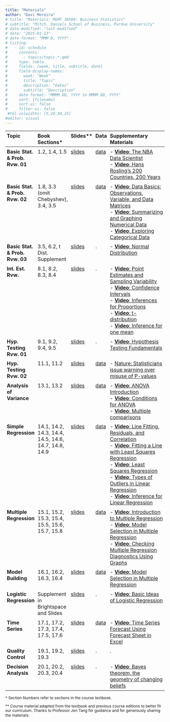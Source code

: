 ```yaml
---
title: "Materials"
author: "Davi Moreira"
# title: "Materials: MGMT 30500: Business Statistics"
# subtitle: "Mitch. Daniels School of Business, Purdue University"
# date-modified: "last-modified"
# date: "2025-01-13"
# date-format: "MMM D, YYYY"
# listing:
#   - id: schedule
#     contents:
#       - topics/topic-*.qmd
#     type: table
#     fields: [week, title, subtitle, date]
#     field-display-names:
#       week: "Week"
#       title: "Topic"
#       description: "Dates"
#       subtitle: "Description"
#     date-format: "MMMM DD, YYYY to MMMM DD, YYYY"
#     sort: [filename]
#     sort-ui: false
#     filter-ui: false
 #tbl-colwidths: [5,20,50,25]
#editor: visual
---
```


<style>
  .overflow-table {
    font-size: 0.75rem; /* Smaller font for compact display */
    width: 100%; /* Ensure the table fits within page width */
    table-layout: auto; /* Allow columns to adjust */
    line-height: 1.2; /* Tighter line spacing */
  }
  .overflow-table th, .overflow-table td {
    padding: 0.3rem; /* Reduce padding for compact layout */
    text-align: left; /* Left-align for readability */
    word-wrap: break-word; /* Wrap long text within cells */
    vertical-align: top; /* Align cell content to the top */
  }
  .below-table {
    font-size: 0.75rem; /* Match the font size of the table */
    line-height: 1.2; /* Match line height */
    margin-top: 1rem; /* Add spacing above the text */
  }
</style>

::: {.overflow-table}

| Topic                                        | Book Sections\* | Slides\*\*                                                                                                                                                             | Data                                                                                                            | Supplementary Materials                                                                                                                                                                                                                                                                                                                                                                                                                                                                                                                                                                                                                                                                                                                                                                                                                                                                                                   |
|-----------------------------------------------|-----------------------------------------------------------------------------------------------------------------------------------|-------------------------------------------------------------------------------------------------------------------------------------------------------------------|------------------------------------------------------------------------------------------------------------------|------------------------------------------------------------------------------------------------------------------------------------------------------------------------------------------------------------------------------------------------------------------------------------------------------------------------------------------------------------------------------------------------------------------------------------------------------------------------------------------------------------------------------------------------------------------------------------------------------------------------------------------------------------------------------------------------------------------------------------------------------------------------------------------------------------------------------------------------------------------------------------------------|
| **Basic Stat. & Prob. Rvw. 01**        | 1.2, 1.4, 1.5                                                                                                               | [slides](/lecture_slides/01_chapter_data_statistics/01_chapter_data_statistics.html){target="_blank"}                      | [data](/lecture_slides/01_chapter_data_statistics/data/hudson_auto_repair.xlsx){target="_blank"}                 | - [**Video**: The NBA Data Scientist](https://www.youtube.com/watch?v=MpLHMKTolVw&list=PLkIselvEzpM5nFf4nu--q2OGccA_0alYO){target="_blank"}<br>- [**Video**: Hans Rosling's 200 Countries, 200 Years](https://www.youtube.com/watch?v=jbkSRLYSojo&list=PLkIselvEzpM5nFf4nu--q2OGccA_0alYO&index=1){target="_blank"}<!---<br>- [IMS: Introduction to data](https://openintro-ims.netlify.app/introduction-to-data){target="_blank"} --->|
| **Basic Stat. & Prob. Rvw. 02**              | 1.8, 3.3 (omit Chebyshev), 3.4, 3.5 | [slides](/lecture_slides/03_chapter_descriptive_statistics/03_chapter_descriptive_statistics.html){target="_blank"} | [data](/lecture_slides/03_chapter_descriptive_statistics/data/data.zip){target="_blank"}                 | - [**Video**: Data Basics: Observations, Variable, and Data Matrices](https://www.youtube.com/watch?v=Mjif8PTgzUs&list=PLkIselvEzpM6pZ76FD3NoCvvgkj_p-dE8){target="_blank"}<br>- [**Video**: Summarizing and Graphing Numerical Data](https://www.youtube.com/watch?v=Xm0PPtci3JE&list=PLkIselvEzpM6pZ76FD3NoCvvgkj_p-dE8){target="_blank"}<br>- [**Video**: Exploring Categorical Data](https://www.youtube.com/watch?v=7NhNeADL8fA&list=PLkIselvEzpM6pZ76FD3NoCvvgkj_p-dE8){target="_blank"}<!---<br>- [IMS: Exploratory data analysis](https://openintro-ims.netlify.app/exploratory-data-analysis){target="_blank"}<br>- [**Video**: Normal Distribution](https://www.youtube.com/watch?v=S_p5D-YXLS4&list=PLkIselvEzpM6V9h55s0l9Kzivih9BUWeW){target="_blank"} --->|
| **Basic Stat. & Prob. Rvw.  03**           | 3.5, 6.2, t Dist. Supplement                                                                       | [slides](/lecture_slides/06_chapter_continuous_probability_distributions/06_chapter_continuous_probability_distributions.html){target="_blank"} |.                 | - [**Video**: Normal Distribution](https://www.youtube.com/watch?v=S_p5D-YXLS4&list=PLkIselvEzpM6V9h55s0l9Kzivih9BUWeW){target="_blank"}|
| **Int. Est. Rvw.**                           | 8.1, 8.2, 8.3, 8.4                                                                                                                | [slides](/lecture_slides/08_chapter_interval_estimation/08_chapter_interval_estimation.html){target="_blank"}             | .                                                                                                                | - [**Video**: Point Estimates and Sampling Variability](https://www.youtube.com/watch?v=oLW_uzkPZGA&list=PLkIselvEzpM4SHQojH116fYAQJLaN_4Xo){target="_blank"}<br>- [**Video**: Confidence Intervals](https://www.youtube.com/watch?v=A6_W8qY8zJo&list=PLkIselvEzpM4SHQojH116fYAQJLaN_4Xo){target="_blank"}<br>- [**Video**: Inferences for Proportions](https://www.youtube.com/watch?v=_iFAZgpWsx0&list=PLkIselvEzpM5Gn-sHTw1NF0e8IvMxwHDW){target="_blank"}<br>- [**Video**: t-distribution](https://www.youtube.com/watch?v=uVEj2uBJfq0&list=PLkIselvEzpM5G3IO1tzQ-DUThsJKQzQCD){target="_blank"}<br>- [**Video**: Inference for one mean](https://www.youtube.com/watch?v=RYVIGj1l4xs&list=PLkIselvEzpM5G3IO1tzQ-DUThsJKQzQCD){target="_blank"}<!---<br>- [IMS: Inference with mathematical models](https://openintro-ims.netlify.app/foundations-mathematical){target="_blank"}<br>- [IMS: Confidence intervals with bootstrapping](https://openintro-ims.netlify.app/foundations-bootstrapping){target="_blank"}<br>- [IMS: Inference for a single proportion](https://openintro-ims.netlify.app/inference-one-prop){target="_blank"}<br>- [IMS: Inference for a single mean](https://openintro-ims.netlify.app/inference-one-mean){target="_blank"} --->|
| **Hyp. Testing Rvw. 01**                       | 9.1, 9.2, 9.4, 9.5 | [slides](/lecture_slides/09_chapter_hypothesis_tests/09_chapter_hypothesis_tests.html){target="_blank"}| . | - [**Video**: Hypothesis Testing Fundamentals](https://www.youtube.com/watch?v=NVbPE1_Cbx8&list=PLkIselvEzpM4SHQojH116fYAQJLaN_4Xo){target="_blank"}|
| **Hyp. Testing Rvw. 02**                       | 11.1, 11.2                                                                                                    |[slides](/lecture_slides/11_chapter_inference_pop_variance/11_chapter_inference_pop_variance.html){target="_blank"} | [data](/lecture_slides/11_chapter_inference_pop_variance/data/data.zip){target="_blank"} | - [Nature: Statisticians issue warning over misuse of P-values](https://www.nature.com/articles/nature.2016.19503){target="_blank"}|
| **Analysis of Variance**                     | 13.1, 13.2                                                                                                                        | [slides](/lecture_slides/13_chapter_one_way_anova/13_chapter_one_way_anova.html){target="_blank"}                          | [data](/lecture_slides/13_chapter_one_way_anova/data/data.zip){target="_blank"}                                 | - [**Video**: ANOVA Introduction](https://www.youtube.com/watch?v=W36DMVJ4Ibo&list=PLkIselvEzpM5G3IO1tzQ-DUThsJKQzQCD&index=6){target="_blank"}<br>- [**Video**: Conditions for ANOVA](https://www.youtube.com/watch?v=HGFiWMA5OC8&list=PLkIselvEzpM5G3IO1tzQ-DUThsJKQzQCD&index=7){target="_blank"}<br>- [**Video**: Multiple comparisons](https://www.youtube.com/watch?v=THG0P3YNbdI&list=PLkIselvEzpM5G3IO1tzQ-DUThsJKQzQCD){target="_blank"}<!---<br>- [IMS: Inference for comparing many means](https://openintro-ims.netlify.app/inference-many-means){target="_blank"} --->|
| **Simple Regression**                         | 14.1, 14.2, 14.3, 14.4, 14.5, 14.6, 14.7, 14.8, 14.9                                                                             | [slides](/lecture_slides/14_chapter_simple_regression/14_chapter_simple_regression.html){target="_blank"}                  | [data](/lecture_slides/14_chapter_simple_regression/data/data.zip){target="_blank"}                             | - [**Video**: Line Fitting, Residuals, and Correlation](https://www.youtube.com/watch?v=mPvtZhdPBhQ&list=PLkIselvEzpM63ikRfN41DNIhSgzboELOM){target="_blank"}<br>- [**Video**: Fitting a Line with Least Squares Regression](https://www.youtube.com/watch?v=z8DmwG2G4Qc&list=PLkIselvEzpM63ikRfN41DNIhSgzboELOM){target="_blank"}<br>- [**Video**: Least Squares Regression](https://www.youtube.com/watch?v=yqf0L_WEaW0&list=PLkIselvEzpM63ikRfN41DNIhSgzboELOM){target="_blank"}<br>- [**Video**: Types of Outliers in Linear Regression](https://www.youtube.com/watch?v=jZEKAlo1E54&list=PLkIselvEzpM63ikRfN41DNIhSgzboELOM){target="_blank"}<br>- [**Video**: Inference for Linear Regression](https://www.youtube.com/watch?v=depiT-hTaGA&list=PLkIselvEzpM63ikRfN41DNIhSgzboELOM){target="_blank"}<!---<br>- [IMS: Linear regression with a single predictor](https://openintro-ims.netlify.app/model-slr){target="_blank"}<br>- [IMS: Inference for linear regression with a single predictor](https://openintro-ims.netlify.app/inf-model-slr){target="_blank"} --->|
| **Multiple Regression**                      | 15.1, 15.2, 15.3, 15.4, 15.5, 15.6, 15.7, 15.8                                                                 | [slides](/lecture_slides/15_chapter_multiple_regression/15_chapter_multiple_regression.html){target="_blank"}              | [data](/lecture_slides/15_chapter_multiple_regression/data/data.zip){target="_blank"}                           | - [**Video**: Introduction to Multiple Regression](https://www.youtube.com/watch?v=sQpAuyfEYZg&list=PLkIselvEzpM5f1HYzIjFt52SD4izsJ2_I){target="_blank"}<br>- [**Video**: Model Selection in Multiple Regression](https://www.youtube.com/watch?v=VB1qSwoF-l0&list=PLkIselvEzpM5f1HYzIjFt52SD4izsJ2_I){target="_blank"}<br>- [**Video**: Checking Multiple Regression Diagnostics Using Graphs](https://www.youtube.com/watch?v=3KSUeYMKt5A&list=PLkIselvEzpM5f1HYzIjFt52SD4izsJ2_I){target="_blank"}<!---<br>- [IMS: Linear regression with multiple predictors](https://openintro-ims.netlify.app/model-mlr){target="_blank"}<br>- [IMS: Inference for linear regression with multiple predictors](https://openintro-ims.netlify.app/inf-model-mlr){target="_blank"} --->|
| **Model Building**                            | 16.1, 16.2, 16.3, 16.4                                                                                                             | [slides](/lecture_slides/16_chapter_model_building/16_chapter_model_building.html){target="_blank"}                       | [data](/lecture_slides/16_chapter_model_building/data/data.zip){target="_blank"}                               | - [**Video**: Model Selection in Multiple Regression](https://www.youtube.com/watch?v=VB1qSwoF-l0&list=PLkIselvEzpM5f1HYzIjFt52SD4izsJ2_I){target="_blank"}<!---<br>- [IMS: Model Selection](https://openintro-ims.netlify.app/model-mlr#sec-model-selection){target="_blank"}<br>- [IMS: Multicollinearity](https://openintro-ims.netlify.app/inf-model-mlr#sec-inf-mult-reg-collin){target="_blank"}<br>- [IMS: Cross-validation for prediction error](https://openintro-ims.netlify.app/inf-model-mlr#sec-inf-mult-reg-cv){target="_blank"} --->|
| **Logistic Regression**                       | Supplement in Brightspace and Slides                                                                                               | [slides](/lecture_slides/16_02_logistic_regression/16_02_logistic_regression.html){target="_blank"}                       | .                                                                                                                | - [**Video**: Basic Ideas of Logistic Regression](https://www.youtube.com/watch?v=uYC2eLVSpI8&list=PLkIselvEzpM5f1HYzIjFt52SD4izsJ2_I){target="_blank"}<!---<br>- [IMS: Logistic regression](https://openintro-ims.netlify.app/model-logistic){target="_blank"}<br>- [IMS: Inference for logistic regression](https://openintro-ims.netlify.app/inf-model-logistic){target="_blank"} --->|
| **Time Series**                               | 17.1, 17.2, 17.3, 17.4, 17.5, 17.6                                                                                                | [slides](/lecture_slides/17_chapter_time_series/17_chapter_time_series.html){target="_blank"}                            | [data](/lecture_slides/17_chapter_time_series/data/data.zip){target="_blank"}                                   | - [**Video**: Time Series Forecast Using Forecast Sheet in Excel](https://www.youtube.com/watch?v=WU6UKKuVGY8){target="_blank"} |
| **Quality Control**                           | 19.1, 19.2, 19.3                                                                                                                  | [slides](/lecture_slides/19_chapter_quality_control/19_chapter_quality_control.html){target="_blank"}                     | .                                                                                                                | .                                                                                                                                                                                                        |
| **Decision Analysis**                         | 20.1, 20.2, 20.3, 20.4                                                                                                            | [slides](/lecture_slides/20_chapter_decision_analysis/20_chapter_decision_analysis.html){target="_blank"}                 | .                                                                                                                | - [**Video**: Bayes theorem, the geometry of changing beliefs](https://www.youtube.com/watch?v=HZGCoVF3YvM){target="_blank"} |
:::

<div class="below-table">
\* Section Numbers refer to sections in the course textbook.

\*\* Course material adapted from the textbook and previous course editions to better fit our curriculum. Thanks to Professor Jen Tang for guidance and for generously sharing the materials.
</div>